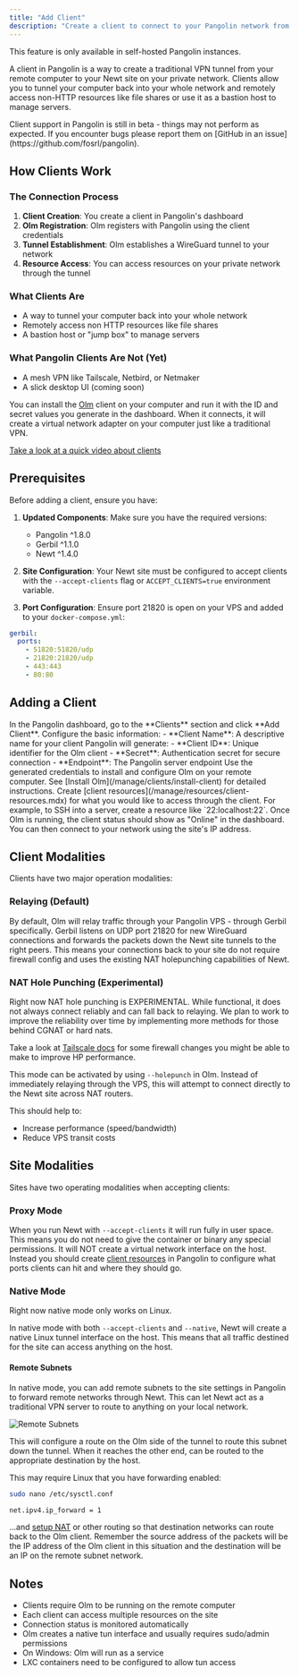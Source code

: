 ```yaml
---
title: "Add Client"
description: "Create a client to connect to your Pangolin network from a remote computer"
---
```


<Note>
This feature is only available in self-hosted Pangolin instances.
</Note>

A client in Pangolin is a way to create a traditional VPN tunnel from your remote computer to your Newt site on your private network. Clients allow you to tunnel your computer back into your whole network and remotely access non-HTTP resources like file shares or use it as a bastion host to manage servers.

<Note>
Client support in Pangolin is still in beta - things may not perform as expected. If you encounter bugs please report them on [GitHub in an issue](https://github.com/fosrl/pangolin).
</Note>

## How Clients Work

### The Connection Process

1. **Client Creation**: You create a client in Pangolin's dashboard
2. **Olm Registration**: Olm registers with Pangolin using the client credentials
3. **Tunnel Establishment**: Olm establishes a WireGuard tunnel to your network
4. **Resource Access**: You can access resources on your private network through the tunnel

### What Clients Are

- A way to tunnel your computer back into your whole network
- Remotely access non HTTP resources like file shares
- A bastion host or "jump box" to manage servers

### What Pangolin Clients Are Not (Yet)

- A mesh VPN like Tailscale, Netbird, or Netmaker
- A slick desktop UI (coming soon)

You can install the [Olm](https://github.com/fosrl/olm) client on your computer and run it with the ID and secret values you generate in the dashboard. When it connects, it will create a virtual network adapter on your computer just like a traditional VPN.

[Take a look at a quick video about clients](https://youtu.be/jg8Bb05hlnI)

## Prerequisites

Before adding a client, ensure you have:

1. **Updated Components**: Make sure you have the required versions:
   - Pangolin ^1.8.0
   - Gerbil ^1.1.0
   - Newt ^1.4.0

2. **Site Configuration**: Your Newt site must be configured to accept clients with the `--accept-clients` flag or `ACCEPT_CLIENTS=true` environment variable.

3. **Port Configuration**: Ensure port 21820 is open on your VPS and added to your `docker-compose.yml`:

```yml title="docker-compose.yml" highlight={4}
gerbil: 
  ports:
    - 51820:51820/udp
    - 21820:21820/udp
    - 443:443
    - 80:80
```

## Adding a Client

<Steps>
<Step title="Navigate to Clients">
  In the Pangolin dashboard, go to the **Clients** section and click **Add Client**.
</Step>

<Step title="Configure client details">
  Configure the basic information:
  - **Client Name**: A descriptive name for your client
</Step>

<Step title="Generate Olm credentials">
  Pangolin will generate:
  - **Client ID**: Unique identifier for the Olm client
  - **Secret**: Authentication secret for secure connection
  - **Endpoint**: The Pangolin server endpoint
</Step>

<Step title="Install Olm">
  Use the generated credentials to install and configure Olm on your remote computer. See [Install Olm](/manage/clients/install-client) for detailed instructions.
</Step>

<Step title="Configure resources">
  Create [client resources](/manage/resources/client-resources.mdx) for what you would like to access through the client. For example, to SSH into a server, create a resource like `22:localhost:22`.
</Step>

<Step title="Verify connection">
  Once Olm is running, the client status should show as "Online" in the dashboard. You can then connect to your network using the site's IP address.
</Step>
</Steps>

## Client Modalities

Clients have two major operation modalities:

### Relaying (Default)

By default, Olm will relay traffic through your Pangolin VPS - through Gerbil specifically. Gerbil listens on UDP port 21820 for new WireGuard connections and forwards the packets down the Newt site tunnels to the right peers. This means your connections back to your site do not require firewall config and uses the existing NAT holepunching capabilities of Newt.

### NAT Hole Punching (Experimental)

<Note>
Right now NAT hole punching is EXPERIMENTAL. While functional, it does not always connect reliably and can fall back to relaying. We plan to work to improve the reliability over time by implementing more methods for those behind CGNAT or hard nats.

Take a look at [Tailscale docs](https://tailscale.com/kb/1361/firewall) for some firewall changes you might be able to make to improve HP performance.
</Note>

This mode can be activated by using `--holepunch` in Olm. Instead of immediately relaying through the VPS, this will attempt to connect directly to the Newt site across NAT routers.

This should help to:
- Increase performance (speed/bandwidth)
- Reduce VPS transit costs

## Site Modalities

Sites have two operating modalities when accepting clients:

### Proxy Mode

When you run Newt with `--accept-clients` it will run fully in user space. This means you do not need to give the container or binary any special permissions. It will NOT create a virtual network interface on the host. Instead you should create [client resources](../resources/client-resources.mdx) in Pangolin to configure what ports clients can hit and where they should go.

### Native Mode

<Note>
Right now native mode only works on Linux.
</Note>

In native mode with both `--accept-clients` and `--native`, Newt will create a native Linux tunnel interface on the host. This means that all traffic destined for the site can access anything on the host.

#### Remote Subnets

In native mode, you can add remote subnets to the site settings in Pangolin to forward remote networks through Newt. This can let Newt act as a traditional VPN server to route to anything on your local network.

<Frame caption="Pangolin UI showing remote subnets for clients.">
  <img src="/images/remote_subnets.png" alt="Remote Subnets"/>
</Frame>

This will configure a route on the Olm side of the tunnel to route this subnet down the tunnel. When it reaches the other end, can be routed to the appropriate destination by the host.

This may require Linux that you have forwarding enabled:

```bash
sudo nano /etc/sysctl.conf

net.ipv4.ip_forward = 1
```

...and [setup NAT](https://www.geeksforgeeks.org/linux-unix/using-masquerading-with-iptables-for-network-address-translation-nat/) or other routing so that destination networks can route back to the Olm client. Remember the source address of the packets will be the IP address of the Olm client in this situation and the destination will be an IP on the remote subnet network.

## Notes

- Clients require Olm to be running on the remote computer
- Each client can access multiple resources on the site
- Connection status is monitored automatically
- Olm creates a native tun interface and usually requires sudo/admin permissions
- On Windows: Olm will run as a service
- LXC containers need to be configured to allow tun access
